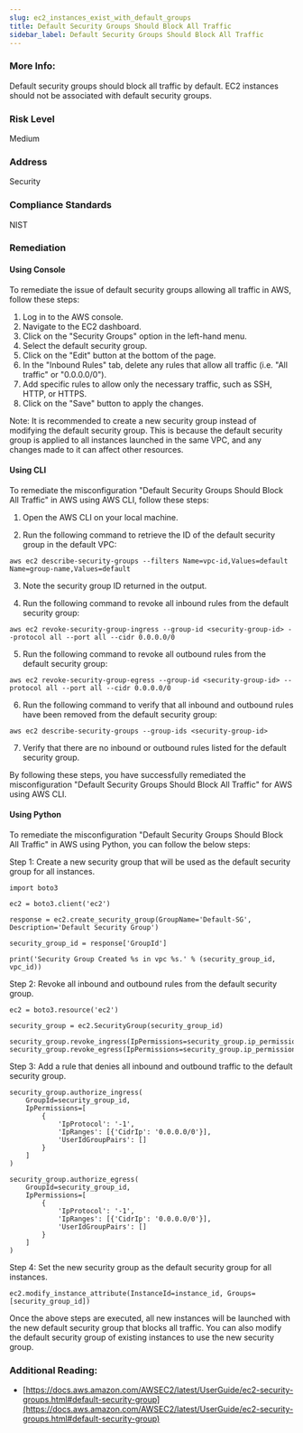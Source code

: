 ```yaml
---
slug: ec2_instances_exist_with_default_groups
title: Default Security Groups Should Block All Traffic
sidebar_label: Default Security Groups Should Block All Traffic
---
```


### More Info:

Default security groups should block all traffic by default. EC2 instances should not be associated with default security groups.

### Risk Level

Medium

### Address

Security

### Compliance Standards

NIST

### Remediation

#### Using Console

To remediate the issue of default security groups allowing all traffic in AWS, follow these steps:

1. Log in to the AWS console.
2. Navigate to the EC2 dashboard.
3. Click on the "Security Groups" option in the left-hand menu.
4. Select the default security group.
5. Click on the "Edit" button at the bottom of the page.
6. In the "Inbound Rules" tab, delete any rules that allow all traffic (i.e. "All traffic" or "0.0.0.0/0").
7. Add specific rules to allow only the necessary traffic, such as SSH, HTTP, or HTTPS.
8. Click on the "Save" button to apply the changes.

Note: It is recommended to create a new security group instead of modifying the default security group. This is because the default security group is applied to all instances launched in the same VPC, and any changes made to it can affect other resources.

#### Using CLI

To remediate the misconfiguration "Default Security Groups Should Block All Traffic" in AWS using AWS CLI, follow these steps:

1. Open the AWS CLI on your local machine.

2. Run the following command to retrieve the ID of the default security group in the default VPC:

```
aws ec2 describe-security-groups --filters Name=vpc-id,Values=default Name=group-name,Values=default
```

3. Note the security group ID returned in the output.

4. Run the following command to revoke all inbound rules from the default security group:

```
aws ec2 revoke-security-group-ingress --group-id <security-group-id> --protocol all --port all --cidr 0.0.0.0/0
```

5. Run the following command to revoke all outbound rules from the default security group:

```
aws ec2 revoke-security-group-egress --group-id <security-group-id> --protocol all --port all --cidr 0.0.0.0/0
```

6. Run the following command to verify that all inbound and outbound rules have been removed from the default security group:

```
aws ec2 describe-security-groups --group-ids <security-group-id>
```

7. Verify that there are no inbound or outbound rules listed for the default security group.

By following these steps, you have successfully remediated the misconfiguration "Default Security Groups Should Block All Traffic" for AWS using AWS CLI.

#### Using Python

To remediate the misconfiguration "Default Security Groups Should Block All Traffic" in AWS using Python, you can follow the below steps:

Step 1: Create a new security group that will be used as the default security group for all instances.

```
import boto3

ec2 = boto3.client('ec2')

response = ec2.create_security_group(GroupName='Default-SG', Description='Default Security Group')

security_group_id = response['GroupId']

print('Security Group Created %s in vpc %s.' % (security_group_id, vpc_id))
```

Step 2: Revoke all inbound and outbound rules from the default security group.

```
ec2 = boto3.resource('ec2')

security_group = ec2.SecurityGroup(security_group_id)

security_group.revoke_ingress(IpPermissions=security_group.ip_permissions)
security_group.revoke_egress(IpPermissions=security_group.ip_permissions_egress)
```

Step 3: Add a rule that denies all inbound and outbound traffic to the default security group.

```
security_group.authorize_ingress(
    GroupId=security_group_id,
    IpPermissions=[
        {
            'IpProtocol': '-1',
            'IpRanges': [{'CidrIp': '0.0.0.0/0'}],
            'UserIdGroupPairs': []
        }
    ]
)

security_group.authorize_egress(
    GroupId=security_group_id,
    IpPermissions=[
        {
            'IpProtocol': '-1',
            'IpRanges': [{'CidrIp': '0.0.0.0/0'}],
            'UserIdGroupPairs': []
        }
    ]
)
```

Step 4: Set the new security group as the default security group for all instances.

```
ec2.modify_instance_attribute(InstanceId=instance_id, Groups=[security_group_id])
```

Once the above steps are executed, all new instances will be launched with the new default security group that blocks all traffic. You can also modify the default security group of existing instances to use the new security group.

### Additional Reading:

- [https://docs.aws.amazon.com/AWSEC2/latest/UserGuide/ec2-security-groups.html#default-security-group](https://docs.aws.amazon.com/AWSEC2/latest/UserGuide/ec2-security-groups.html#default-security-group) 

